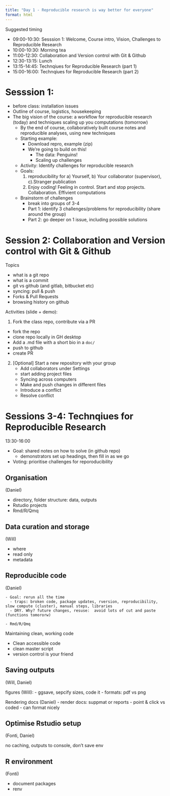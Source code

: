 ```yaml
---
title: "Day 1 - Reproducible research is way better for everyone"
format: html
---
```


Suggested timing

- 09:00-10:30: Sesssion 1: Welcome, Course intro, Vision, Challenges to Reproducible Research 
- 10:00-10:30: Morning tea 
- 11:00-12:30: Collaboration and Version control with Git & Github
- 12:30-13:15: Lunch
- 13:15-14:45: Technqiues for Reproducible Research (part 1)
- 15:00-16:00: Technqiues for Reproducible Research (part 2)


# Sesssion 1: 

- before class: installation issues
- Outline of course, logistics, housekeeping
- The big vision of the course: a workflow for reproducible research (today) and techniques scaling up you computations (tomorrow)
  - By the end of course, collaboratively built course notes and reproducible analyses, using new techniques
  - Starting example:
    - Download repro, example (zip)
    - We're going to build on this!
      - The data: Penguins! 
      - Scaling up challenges   
  
  - Activity: Identify challenges for reproducible research
  - Goals: 
    1. reproducibility for a) Yourself, b) Your collaborator (supervisor), c).Stranger publication
    2. Enjoy coding! Feeling in control. Start and stop projects. Collaboration. Effivient computations

  - Brainstorm of challenges
    - break into groups of 3-4
    - Part 1: identify 3 challenges/problems for reproducibility (share around the group)
    - Part 2: go deeper on 1 issue, including possible solutions


# Session 2: Collaboration and Version control with Git & Github

Topics

- what is a git repo
- what is a commit
- git vs github (and gitlab, bitbucket etc)
- syncing: pull & push
- Forks & Pull Requests
- browsing history on github

Activities (slide + demo):

1. Fork the class repo, contribute via a PR
  - fork the repo
  - clone repo locally in GH desktop
  - Add a .md file with a short bio in a `doc/`
  - push to github 
  - create PR

2. [Optional] Start a new repository with your group
    - Add collaborators under Settings
    - start adding project files
    - Syncing across computers
    - Make and push changes in different files
    - Introduce a conflict
    - Resolve conflict

# Sessions 3-4: Technqiues for Reproducible Research 

13:30-16:00

  - Goal: shared notes on how to solve (in github repo)
    - demonstrators set up headings, then fill in as we go
  - Voting: prioritise challenges for reporoducibility

## Organisation
(Daniel)

- directory, folder structure: data, outputs
- Rstudio projects
- Rmd/R/Qmq

## Data curation and storage
(Will)

- where
- read only
- metadata


## Reproducible code
(Daniel)

    - Goal: rerun all the time
      - traps: broken code, package updates, rversion, reproducibility, slow compute (cluster), manual steps, libraries
      - DRY. Why? future changes, resuse:  avoid lots of cut and paste (functions tomororw)

    - Rmd/R/Qmq


Maintaining clean, working code 

- Clean accessible code
- clean master script 
- version control is your friend

## Saving outputs
(Will, Daniel)

figures (Will): 
  - ggsave, sepcify sizes, code it
  - formats: pdf vs png

Rendering docs (Daniel)
  - render docs: suppmat or reports
    - point & click vs coded
    - can format nicely

## Optimise Rstudio setup
(Fonti, Daniel)

no caching, outputs to console, don't save env

## R environment 
(Fonti)

- document packages
- renv
